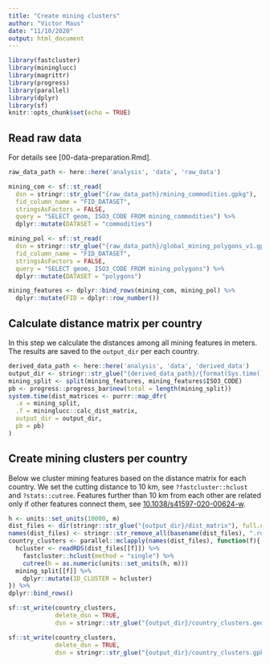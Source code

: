 ```yaml
---
title: "Create mining clusters"
author: "Victor Maus"
date: "11/10/2020"
output: html_document
---
```


```r
library(fastcluster)
library(mininglucc)
library(magrittr)
library(progress)
library(parallel)
library(dplyr)
library(sf)
knitr::opts_chunk$set(echo = TRUE)
```

## Read raw data

For details see [00-data-preparation.Rmd]. 

```r
raw_data_path <- here::here('analysis', 'data', 'raw_data')

mining_com <- sf::st_read(
  dsn = stringr::str_glue("{raw_data_path}/mining_commodities.gpkg"),
  fid_column_name = "FID_DATASET",
  stringsAsFactors = FALSE,
  query = "SELECT geom, ISO3_CODE FROM mining_commodities") %>% 
  dplyr::mutate(DATASET = "commodities")

mining_pol <- sf::st_read(
  dsn = stringr::str_glue("{raw_data_path}/global_mining_polygons_v1.gpkg"),
  fid_column_name = "FID_DATASET",
  stringsAsFactors = FALSE,
  query = "SELECT geom, ISO3_CODE FROM mining_polygons") %>% 
  dplyr::mutate(DATASET = "polygons")

mining_features <- dplyr::bind_rows(mining_com, mining_pol) %>% 
  dplyr::mutate(FID = dplyr::row_number())
```

## Calculate distance matrix per country

In this step we calculate the distances among all mining features in meters. 
The results are saved to the `output_dir` per each country. 

```r
derived_data_path <- here::here('analysis', 'data', 'derived_data')
output_dir <- stringr::str_glue("{derived_data_path}/{format(Sys.time(), '%Y%m%d%H%M')}")
mining_split <- split(mining_features, mining_features$ISO3_CODE)
pb <- progress::progress_bar$new(total = length(mining_split))
system.time(dist_matrices <- purrr::map_dfr(
  .x = mining_split,
  .f = mininglucc::calc_dist_matrix,
  output_dir = output_dir, 
  pb = pb)
)
```

## Create mining clusters per country 

Below we cluster mining features based on the distance matrix for each country. 
We set the cutting distance to 10 km, see `?fastcluster::hclust` and `?stats::cutree`.
Features further than 10 km from each other are related only if other features connect them,
see [10.1038/s41597-020-00624-w](https://doi.org/10.1038/s41597-020-00624-w).

```r
h <- units::set_units(10000, m) 
dist_files <- dir(stringr::str_glue("{output_dir}/dist_matrix"), full.names = TRUE)
names(dist_files) <- stringr::str_remove_all(basename(dist_files), ".rds")
country_clusters <- parallel::mclapply(names(dist_files), function(f){
  hcluster <- readRDS(dist_files[[f]]) %>% 
    fastcluster::hclust(method = "single") %>% 
    cutree(h = as.numeric(units::set_units(h, m)))
  mining_split[[f]] %>% 
    dplyr::mutate(ID_CLUSTER = hcluster)
}) %>% 
dplyr::bind_rows()

sf::st_write(country_clusters, 
             delete_dsn = TRUE,
             dsn = stringr::str_glue("{output_dir}/country_clusters.geojson"))

sf::st_write(country_clusters, 
             delete_dsn = TRUE,
             dsn = stringr::str_glue("{output_dir}/country_clusters.gpkg"))
```

